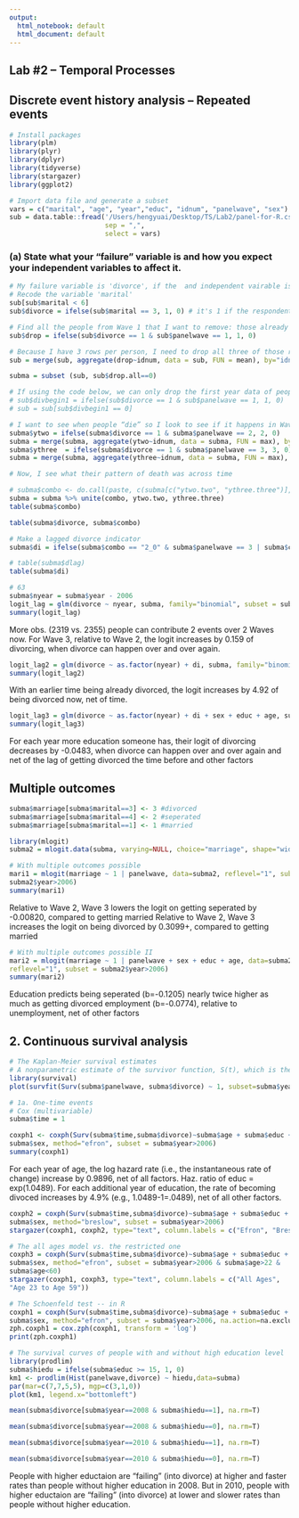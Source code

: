 ```yaml
---
output:
  html_notebook: default
  html_document: default
---
```

## Lab #2 -- Temporal Processes


## Discrete event history analysis -- Repeated events
```r
# Install packages
library(plm)
library(plyr)
library(dplyr)
library(tidyverse)
library(stargazer)
library(ggplot2)

# Import data file and generate a subset
vars = c("marital", "age", "year","educ", "idnum", "panelwave", "sex")
sub = data.table::fread('/Users/hengyuai/Desktop/TS/Lab2/panel-for-R.csv',
                        sep = ",",
                        select = vars)
```

### (a) State what your "failure" variable is and how you expect your independent variables to affect it.
```r
# My failure variable is 'divorce', if the  and independent vairable is "age", "year", "sex" and "educ"
# Recode the variable 'marital'
sub[sub$marital < 6]
sub$divorce = ifelse(sub$marital == 3, 1, 0) # it's 1 if the respondent divorced, 0 if not.
```

```r
# Find all the people from Wave 1 that I want to remove: those already divorced 
sub$drop = ifelse(sub$divorce == 1 & sub$panelwave == 1, 1, 0)

# Because I have 3 rows per person, I need to drop all three of those rows at once, so I do that with merging and subsetting them away
sub = merge(sub, aggregate(drop~idnum, data = sub, FUN = mean), by="idnum", suffixes=c("", ".all"))

subma = subset (sub, sub$drop.all==0)

# If using the code below, we can only drop the first year data of people who divorce at the panelwave1
# sub$divbegin1 = ifelse(sub$divorce == 1 & sub$panelwave == 1, 1, 0)
# sub = sub[sub$divbegin1 == 0]
```

```r
# I want to see when people “die” so I look to see if it happens in Wave 2 or in Wave 3, or both
subma$ytwo = ifelse(subma$divorce == 1 & subma$panelwave == 2, 2, 0)
subma = merge(subma, aggregate(ytwo~idnum, data = subma, FUN = max), by="idnum", suffixes=c("",".two"))
subma$ythree  = ifelse(subma$divorce == 1 & subma$panelwave == 3, 3, 0)
subma = merge(subma, aggregate(ythree~idnum, data = subma, FUN = max), by="idnum", suffixes = c("",".three"))
```

```r
# Now, I see what their pattern of death was across time

# subma$combo <- do.call(paste, c(subma[c("ytwo.two", "ythree.three")], sep = ""))
subma = subma %>% unite(combo, ytwo.two, ythree.three)
table(subma$combo)
```

```r
table(subma$divorce, subma$combo)
```

```r
# Make a lagged divorce indicator
subma$di = ifelse(subma$combo == "2_0" & subma$panelwave == 3 | subma$combo == "2_3" & subma$panelwave == 3, 1, 0)

# table(subma$dlag)
table(subma$di)
```

```r
# 63
subma$nyear = subma$year - 2006
logit_lag = glm(divorce ~ nyear, subma, family="binomial", subset = subma$year>2006)
summary(logit_lag)
```

More obs. (2319 vs. 2355) people can contribute 2 events over 2 Waves now.
For Wave 3, relative to Wave 2, the logit increases by 0.159 of divorcing, when divorce can happen over and over again.

```r
logit_lag2 = glm(divorce ~ as.factor(nyear) + di, subma, family="binomial", subset = subma$year>2006)
summary(logit_lag2)
```

With an earlier time being already divorced, the logit increases by 4.92 of being divorced now, net of time.

```r
logit_lag3 = glm(divorce ~ as.factor(nyear) + di + sex + educ + age, subma, family="binomial", subset = subma$year>2006)
summary(logit_lag3)
```

For each year more education someone has, their logit of divorcing decreases by -0.0483, when divorce can happen over and over again and net of the lag of getting divorced the time before and other factors


## Multiple outcomes
```r
subma$marriage[subma$marital==3] <- 3 #divorced
subma$marriage[subma$marital==4] <- 2 #seperated
subma$marriage[subma$marital==1] <- 1 #married

library(mlogit)
subma2 = mlogit.data(subma, varying=NULL, choice="marriage", shape="wide")
```

```r
# With multiple outcomes possible
mari1 = mlogit(marriage ~ 1 | panelwave, data=subma2, reflevel="1", subset =
subma2$year>2006)
summary(mari1)
```

Relative to Wave 2, Wave 3 lowers the logit on getting seperated by -0.00820, compared to getting married
Relative to Wave 2, Wave 3 increases the logit on being divorced by 0.3099+, compared to getting married

```r
# With multiple outcomes possible II
mari2 = mlogit(marriage ~ 1 | panelwave + sex + educ + age, data=subma2,
reflevel="1", subset = subma2$year>2006)
summary(mari2)
```

Education predicts being seperated (b=-0.1205) nearly twice higher as much as getting divorced employment (b=-0.0774), relative to unemployment, net of other factors

## 2. Continuous survival analysis
```r
# The Kaplan-Meier survival estimates
# A nonparametric estimate of the survivor function, S(t), which is the probability of survival past time t
library(survival)
plot(survfit(Surv(subma$panelwave, subma$divorce) ~ 1, subset=subma$year>2006))
```


```r
# 1a. One-time events
# Cox (multivariable)
subma$time = 1

coxph1 <- coxph(Surv(subma$time,subma$divorce)~subma$age + subma$educ +
subma$sex, method="efron", subset = subma$year>2006)
summary(coxph1)
```

For each year of age, the log hazard rate (i.e., the instantaneous rate of change) increase by 0.9896, net of all factors.
Haz. ratio of educ = exp(1.0489). For each additional year of education, the rate of becoming divoced increases by 4.9% (e.g., 1.0489-1=.0489), net of all other factors.

```r
coxph2 = coxph(Surv(subma$time,subma$divorce)~subma$age + subma$educ +
subma$sex, method="breslow", subset = subma$year>2006)
stargazer(coxph1, coxph2, type="text", column.labels = c("Efron", "Breslow"))
```

```r
# The all ages model vs. the restricted one
coxph3 = coxph(Surv(subma$time,subma$divorce)~subma$age + subma$educ +
subma$sex, method="efron", subset = subma$year>2006 & subma$age>22 &
subma$age<60)
stargazer(coxph1, coxph3, type="text", column.labels = c("All Ages",
"Age 23 to Age 59"))
```

```r
# The Schoenfeld test -- in R
coxph1 = coxph(Surv(subma$time,subma$divorce)~subma$age + subma$educ +
subma$sex, method="efron", subset = subma$year>2006, na.action=na.exclude)
zph.coxph1 = cox.zph(coxph1, transform = 'log')
print(zph.coxph1)
```

```r
# The survival curves of people with and without high education level
library(prodlim)
subma$hiedu = ifelse(subma$educ >= 15, 1, 0)
km1 <- prodlim(Hist(panelwave,divorce) ~ hiedu,data=subma)
par(mar=c(7,7,5,5), mgp=c(3,1,0))
plot(km1, legend.x="bottomleft")
```

```r
mean(subma$divorce[subma$year==2008 & subma$hiedu==1], na.rm=T)
```
```r
mean(subma$divorce[subma$year==2008 & subma$hiedu==0], na.rm=T)
```
```r
mean(subma$divorce[subma$year==2010 & subma$hiedu==1], na.rm=T)
```
```r
mean(subma$divorce[subma$year==2010 & subma$hiedu==0], na.rm=T)
```
People with higher eductaion are “failing” (into divorce) at higher and faster rates than people without higher education in 2008. But in 2010, people with higher eductaion are “failing” (into divorce) at lower and slower rates than people without higher education.









